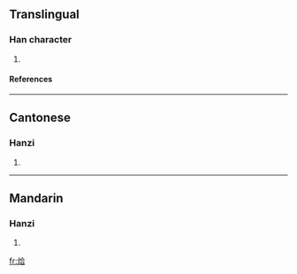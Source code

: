 ==Translingual==
===Han character===
{{Han char|rn=86|rad=火|as=06|sn=10|four=9886<sub>1</sub>|canj=火人一口 (FOMR)}}
# {{defn|Han|sort=火06}}
====References====
{{Han ref|kx=0670.190|dkj=19015|hdz=32200.130|uh=70DA|ud=28890|bh=D27A|bd=53882}}

----
==Cantonese==
===Hanzi===
{{yue-hanzi|jyut=|y=saap3}}
# {{defn|Cantonese}}

----
==Mandarin==
===Hanzi===
{{cmn-hanzi|pin=[[hǔi]] (hui3), [[xiá]] (xia2), [[xuān]] (xuan1)|wg=hui<sup>3</sup>, hsia<sup>2</sup>, hsüan<sup>1</sup>}}
# {{defn|Mandarin}}

[[fr:烚]]